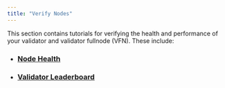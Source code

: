 ```yaml
---
title: "Verify Nodes"
---
```


This section contains tutorials for verifying the health and performance of your validator and validator fullnode (VFN). These include:

- ### [Node Health](../../../../network/nodes/validator-node/verify-nodes/node-liveness-criteria)
- ### [Validator Leaderboard](../../../../network/nodes/validator-node/verify-nodes/leaderboard-metrics)
